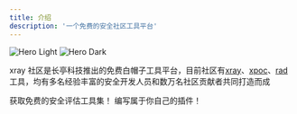 ```yaml
---
title: 介绍
description: '一个免费的安全社区工具平台'
---
```


<img
  className="block dark:hidden"
  src="/images/hero-light.svg"
  alt="Hero Light"
/>
<img
  className="hidden dark:block"
  src="/images/hero-dark.svg"
  alt="Hero Dark"
/>

xray 社区是长亭科技推出的免费白帽子工具平台，目前社区有[xray](https://stack.chaitin.com/tool/detail?id=1)、[xpoc](https://stack.chaitin.com/tool/detail?id=1036)、[rad](https://stack.chaitin.com/tool/detail?id=2)
工具，均有多名经验丰富的安全开发人员和数万名社区贡献者共同打造而成

<CardGroup cols={2}>
  <Card
    title="Tools"
    icon="screwdriver-wrench"
    href="/tools/"
  >
    获取免费的安全评估工具集！
  </Card>
  <Card
    title="插件编写指南"
    icon="puzzle-piece-simple"
    href="/plugins/"
  >
    编写属于你自己的插件！
  </Card>
</CardGroup>

